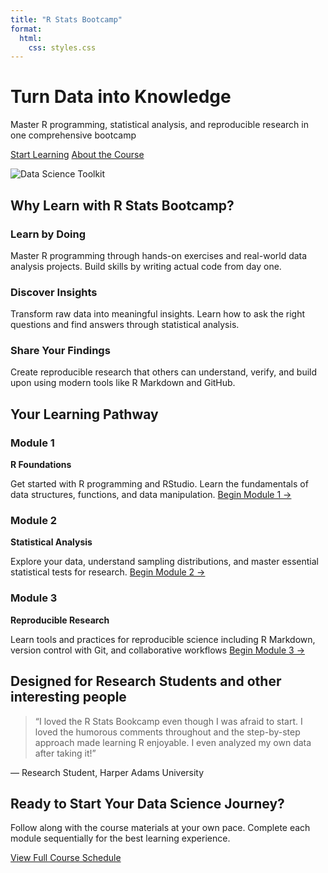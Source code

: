 ```yaml
---
title: "R Stats Bootcamp"
format:
  html:
    css: styles.css
---
```


:::::: hero-banner
:::: hero-content
<h1>Turn Data into Knowledge</h1>

<p class="hero-text">

Master R programming, statistical analysis, and reproducible research in one comprehensive bootcamp

</p>

::: hero-buttons
<a href="schedule.qmd" class="btn btn-primary">Start Learning</a>
<a href="about.qmd" class="btn btn-outline">About the Course</a>
:::
::::

::: hero-image
<img src="img/rstats-logo.png" alt="Data Science Toolkit" class="hero-img"/>
:::
::::::

::::::: features-section
## Why Learn with R Stats Bootcamp?

:::::: feature-grid
::: feature-card
### Learn by Doing

Master R programming through hands-on exercises and real-world data analysis projects. Build skills by writing actual code from day one.
:::

::: feature-card
### Discover Insights

Transform raw data into meaningful insights. Learn how to ask the right questions and find answers through statistical analysis.
:::

::: feature-card
### Share Your Findings

Create reproducible research that others can understand, verify, and build upon using modern tools like R Markdown and GitHub.
:::
::::::
:::::::

::::::: pathway-section
## Your Learning Pathway

:::::: pathway-steps
::: pathway-step
### Module 1
**R Foundations** 

Get started with R programming and RStudio. Learn the fundamentals of data structures, functions, and data manipulation. [Begin Module 1 →](01-setup.qmd)
:::

::: pathway-step
### Module 2
**Statistical Analysis**

Explore your data, understand sampling distributions, and master essential statistical tests for research. [Begin Module 2 →](07-question-explore.qmd)
:::

::: pathway-step
### Module 3
**Reproducible Research**

Learn tools and practices for reproducible science including R Markdown, version control with Git, and collaborative workflows [Begin Module 3 →](13-reproducibility.qmd)
:::
::::::
:::::::

:::: testimonial-section
## Designed for Research Students and other interesting people

> "I loved the R Stats Bookcamp even though I was afraid to start. I loved the humorous comments throughout and the step-by-step approach made learning R enjoyable. I even analyzed my own data after taking it!"

::: testimonial-author
— Research Student, Harper Adams University
:::
::::

::: cta-section
## Ready to Start Your Data Science Journey?

Follow along with the course materials at your own pace. Complete each module sequentially for the best learning experience.

<a href="schedule.qmd" class="btn btn-primary btn-lg">View Full Course Schedule</a>
:::